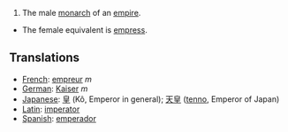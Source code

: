 #The male [[monarch]] of an [[empire]].
*The female equivalent is [[empress]].

==Translations==
*[[French]]: [[empreur]] ''m''
*[[German]]: [[Kaiser]] ''m''
*[[Japanese]]: [[皇]] (Kô, Emperor in general); [[天皇]] ([[tenno]], Emperor of Japan)
*[[Latin]]: [[imperator]]
*[[Spanish]]: [[emperador]]